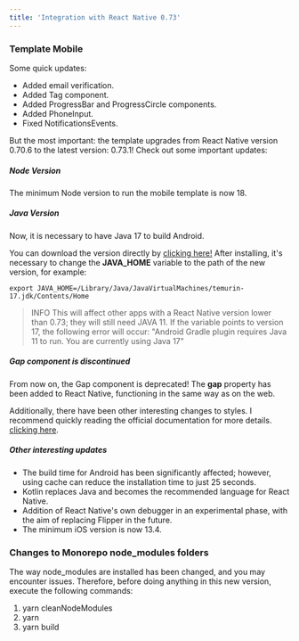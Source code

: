 ```yaml
---
title: 'Integration with React Native 0.73'
---
```


### Template Mobile

Some quick updates:

- Added email verification.
- Added Tag component.
- Added ProgressBar and ProgressCircle components.
- Added PhoneInput.
- Fixed NotificationsEvents.

But the most important: the template upgrades from React Native version 0.70.6 to the latest version: 0.73.1! 
Check out some important updates:

##### Node Version

The minimum Node version to run the mobile template is now 18.

##### Java Version

Now, it is necessary to have Java 17 to build Android.

You can download the version directly by [clicking here!](https://adoptium.net/temurin/releases/?version=17) After installing, it's necessary to 
change the **JAVA_HOME** variable to the path of the new version, for example:

```
export JAVA_HOME=/Library/Java/JavaVirtualMachines/temurin-17.jdk/Contents/Home
```

> INFO This will affect other apps with a React Native version lower than 0.73; they will still need JAVA 11. If the variable points 
> to version 17, the following error will occur:
> "Android Gradle plugin requires Java 11 to run. You are currently using Java 17"

##### Gap component is discontinued

From now on, the Gap component is deprecated! The **gap** property has been added to React Native, functioning in the same way as on the web.

Additionally, there have been other interesting changes to styles. I recommend quickly reading the official documentation for more details.
[clicking here](https://reactnative.dev/blog/2023/01/12/version-071#styles).

##### Other interesting updates

- The build time for Android has been significantly affected; however, using cache can reduce the installation time to just 25 seconds.
- Kotlin replaces Java and becomes the recommended language for React Native.
- Addition of React Native's own debugger in an experimental phase, with the aim of replacing Flipper in the future.
- The minimum iOS version is now 13.4.

### Changes to Monorepo node_modules folders

The way node_modules are installed has been changed, and you may encounter issues. Therefore, before doing anything in this new 
version, execute the following commands:

1. yarn cleanNodeModules
2. yarn
3. yarn build
